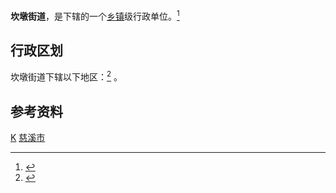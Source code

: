 {{中国乡级行政区|33/02/82/003/000}}
'''坎墩街道'''，是{{PRC admin/fullname|{{PRC admin/parent|33/02/82/003/000}}}}下辖的一个[[乡镇|乡镇]]级行政单位。<ref>{{PRC admin/ref sgc|{{PRC admin/parent|{{{1|}}}}}}}</ref>

== 行政区划 ==
坎墩街道下辖以下地区：<ref>{{PRC admin/ref sgc|{{{1|}}}}}</ref>
{{PRC admin/children|33/02/82/003/000}}。

== 参考资料 ==
{{reflist}}

{{慈溪市行政区划}}
[[Category:慈溪市行政区划|K]]
[[Category:宁波市街道_(行政区划)|慈溪市]]